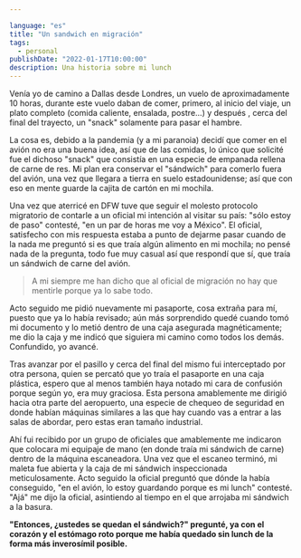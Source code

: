 ```yaml
---

language: "es"
title: "Un sandwich en migración"
tags: 
  - personal
publishDate: "2022-01-17T10:00:00"
description: Una historia sobre mi lunch
---
```

Venía yo de camino a Dallas desde Londres, un vuelo de aproximadamente 10 horas, durante este vuelo daban de comer, primero, al inicio del viaje, un plato completo (comida caliente, ensalada, postre...) y después , cerca del final del trayecto, un "snack" solamente para pasar el hambre.

La cosa es, debido a la pandemia (y a mi paranoia) decidí que comer en el avión no era una buena idea, así que de las comidas, lo único que solicité fue el dichoso "snack" que consistía en una especie de empanada rellena de carne de res. Mi plan era conservar el "sándwich" para comerlo fuera del avión, una vez que llegara a tierra en suelo estadounidense; así que con eso en mente guarde la cajita de cartón en mi mochila.

Una vez que aterricé en DFW tuve que seguir el molesto protocolo migratorio de contarle a un oficial mi intención al visitar su país: "sólo estoy de paso" contesté, "en un par de horas me voy a México". El oficial, satisfecho con mis respuesta estaba a punto de dejarme pasar cuando de la nada me preguntó si es que traía algún alimento en mi mochila; no pensé nada de la pregunta, todo fue muy casual así que respondí que sí, que traía un sándwich de carne del avión.

 > A mi siempre me han dicho que al oficial de migración no hay que mentirle porque ya lo sabe todo.

Acto seguido me pidió nuevamente mi pasaporte, cosa extraña para mí, puesto que ya lo había revisado; aún más sorprendido quedé cuando tomó mi documento y lo metió dentro de una caja asegurada magnéticamente; me dio la caja y me indicó que siguiera mi camino como todos los demás. Confundido, yo avancé.

Tras avanzar por el pasillo y cerca del final del mismo fui interceptado por otra persona, quien se percató que yo traía el pasaporte en una caja plástica, espero que al menos también haya notado mi cara de confusión porque según yo, era muy graciosa. Esta persona amablemente me dirigió hacia otra parte del aeropuerto, una especie de chequeo de seguridad en donde habían máquinas similares a las que hay cuando vas a entrar a las salas de abordar, pero estas eran tamaño industrial. 

Ahí fui recibido por un grupo de oficiales que amablemente me indicaron que colocara mi equipaje de mano (en donde traía mi sándwich de carne) dentro de la máquina escaneadora. Una vez que el escaneo terminó, mi maleta fue abierta y la caja de mi sándwich inspeccionada meticulosamente. Acto seguido la oficial preguntó que dónde la había conseguido, "en el avión, lo estoy guardando porque es mi lunch" contesté. "Ajá" me dijo la oficial, asintiendo al tiempo en el que arrojaba mi sándwich a la basura.

**"Entonces, ¿ustedes se quedan el sándwich?" pregunté, ya con el corazón y el estómago roto porque me había quedado sin lunch de la forma más inverosímil posible.**
